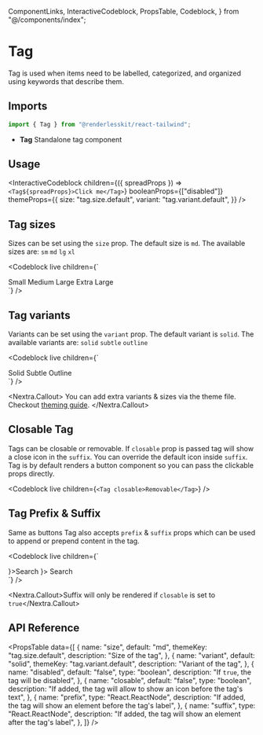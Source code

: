   ComponentLinks,
  InteractiveCodeblock,
  PropsTable,
  Codeblock,
} from "@/components/index";

# Tag

Tag is used when items need to be labelled, categorized, and organized using
keywords that describe them.

<ComponentLinks github="tag" theme="tag" story="primitives-tag" />

## Imports

```js
import { Tag } from "@renderlesskit/react-tailwind";
```

- **Tag** Standalone tag component

## Usage

<InteractiveCodeblock
  children={({ spreadProps }) => `<Tag${spreadProps}>Click me</Tag>`}
  booleanProps={["disabled"]}
  themeProps={{
    size: "tag.size.default",
    variant: "tag.variant.default",
  }}
/>

## Tag sizes

Sizes can be set using the `size` prop. The default size is `md`. The available
sizes are: `sm` `md` `lg` `xl`

<Codeblock
  live
  children={`
<div className="space-x-2">
  <Tag size="sm">Small</Tag>
  <Tag size="md">Medium</Tag>
  <Tag size="lg">Large</Tag>
  <Tag size="xl">Extra Large</Tag>
</div>
`}
/>

## Tag variants

Variants can be set using the `variant` prop. The default variant is `solid`.
The available variants are: `solid` `subtle` `outline`

<Codeblock
  live
  children={`
<div className="space-x-2">
  <Tag variant="solid">Solid</Tag>
  <Tag variant="subtle">Subtle</Tag>
  <Tag variant="outline">Outline</Tag>
</div>
`}
/>

<Nextra.Callout>
  You can add extra variants & sizes via the theme file. Checkout [theming
  guide](/docs/theming).
</Nextra.Callout>

## Closable Tag

Tags can be closable or removable. If `closable` prop is passed tag will show a
close icon in the `suffix`. You can override the default icon inside `suffix`.
Tag is by default renders a button component so you can pass the clickable props
directly.

<Codeblock
  live
  children={`
<Tag closable>Removable</Tag>
`}
/>

## Tag Prefix & Suffix

Same as buttons Tag also accepts `prefix` & `suffix` props which can be used to
append or prepend content in the tag.

<Codeblock
  live
  children={`
<div className="space-x-2">
  <Tag prefix={<SlotIcon />}>Search</Tag>
  <Tag closable suffix={<SlotIcon />}>
    Search
  </Tag>
</div>
`}
/>

<Nextra.Callout>Suffix will only be rendered if `closable` is set to `true`</Nextra.Callout>

## API Reference

<PropsTable
  data={[
    {
      name: "size",
      default: "md",
      themeKey: "tag.size.default",
      description: "Size of the tag",
    },
    {
      name: "variant",
      default: "solid",
      themeKey: "tag.variant.default",
      description: "Variant of the tag",
    },
    {
      name: "disabled",
      default: "false",
      type: "boolean",
      description: "If `true`, the tag will be disabled",
    },
    {
      name: "closable",
      default: "false",
      type: "boolean",
      description:
        "If added, the tag will allow to show an icon before the tag's text",
    },
    {
      name: "prefix",
      type: "React.ReactNode",
      description:
        "If added, the tag will show an element before the tag's label",
    },
    {
      name: "suffix",
      type: "React.ReactNode",
      description:
        "If added, the tag will show an element after the tag's label",
    },
  ]}
/>
